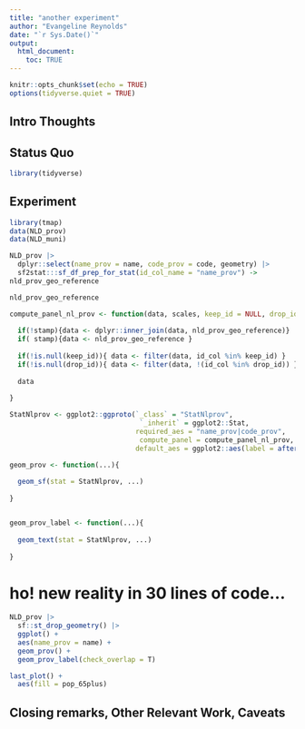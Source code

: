 ```yaml
---
title: "another experiment"
author: "Evangeline Reynolds"
date: "`r Sys.Date()`"
output: 
  html_document:
    toc: TRUE
---
```


```r
knitr::opts_chunk$set(echo = TRUE)
options(tidyverse.quiet = TRUE)
```




## Intro Thoughts


## Status Quo

```r
library(tidyverse)

```

## Experiment

```r

library(tmap)
data(NLD_prov)
data(NLD_muni)

```



```r
NLD_prov |>
  dplyr::select(name_prov = name, code_prov = code, geometry) |>
  sf2stat:::sf_df_prep_for_stat(id_col_name = "name_prov") ->
nld_prov_geo_reference

nld_prov_geo_reference
```


```r
compute_panel_nl_prov <- function(data, scales, keep_id = NULL, drop_id = NULL, stamp = FALSE){
  
  if(!stamp){data <- dplyr::inner_join(data, nld_prov_geo_reference)}
  if( stamp){data <- nld_prov_geo_reference }
  
  if(!is.null(keep_id)){ data <- filter(data, id_col %in% keep_id) }
  if(!is.null(drop_id)){ data <- filter(data, !(id_col %in% drop_id)) }
  
  data
  
}

StatNlprov <- ggplot2::ggproto(`_class` = "StatNlprov",
                                `_inherit` = ggplot2::Stat,
                               required_aes = "name_prov|code_prov",
                                compute_panel = compute_panel_nl_prov,
                               default_aes = ggplot2::aes(label = after_stat(id_col)))

geom_prov <- function(...){
  
  geom_sf(stat = StatNlprov, ...)
  
}


geom_prov_label <- function(...){
  
  geom_text(stat = StatNlprov, ...)
  
}
```

# ho! new reality in 30 lines of code...

```r
NLD_prov |>
  sf::st_drop_geometry() |>
  ggplot() + 
  aes(name_prov = name) +
  geom_prov() + 
  geom_prov_label(check_overlap = T)

last_plot() + 
  aes(fill = pop_65plus)
```


## Closing remarks, Other Relevant Work, Caveats
